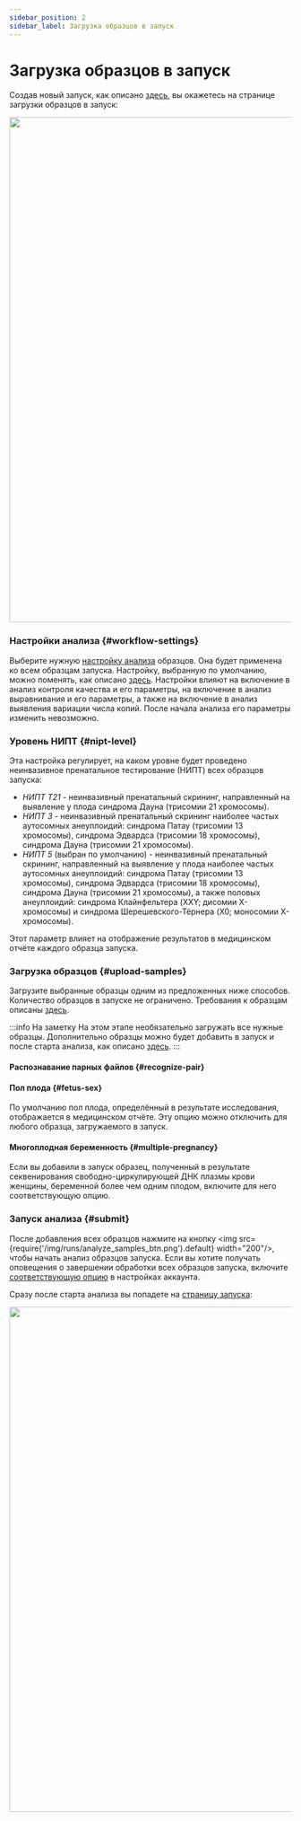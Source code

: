 ```yaml
---
sidebar_position: 2
sidebar_label: Загрузка образцов в запуск
---
```


# Загрузка образцов в запуск

Создав новый запуск, как описано [здесь](/nipt/runs#add-run), вы окажетесь на странице загрузки образцов в запуск:

<p align="center">
<img src={require('/img/runs/new_run_page.png').default} width="900"/>
</p>

### Настройки анализа {#workflow-settings}

Выберите нужную [настройку анализа](/settings/settings/settings) образцов.
Она будет применена ко всем образцам запуска.
Настройку, выбранную по умолчанию, можно поменять, как
описано [здесь](/nipt/settings/settings/settings#set-preset-as-default).
Настройки влияют на включение в анализ
контроля качества и его параметры, на включение в анализ выравнивания и его параметры, а также на
включение в анализ выявления вариации числа копий. После начала анализа его параметры изменить
невозможно.

### Уровень НИПТ {#nipt-level}

Эта настройка регулирует, на каком уровне будет проведено неинвазивное пренатальное
тестирование (НИПТ) всех образцов запуска:
- *НИПТ T21* - неинвазивный пренатальный скрининг, направленный на выявление у плода синдрома Дауна
(трисомии 21 хромосомы).
- *НИПТ 3* - неинвазивный пренатальный скрининг наиболее частых аутосомных анеуплоидий: синдрома Патау
(трисомии 13 хромосомы), синдрома Эдвардса (трисомии 18 хромосомы), синдрома Дауна (трисомии 21 хромосомы).
- *НИПТ 5* (выбран по умолчанию) - неинвазивный пренатальный скрининг, направленный на выявление у плода
наиболее частых аутосомных анеуплоидий: синдрома Патау (трисомии 13 хромосомы), синдрома Эдвардса (трисомии
18 хромосомы), синдрома Дауна (трисомии 21 хромосомы), а также половых анеуплоидий: синдрома Клайнфельтера
(XXY; дисомии Х-хромосомы) и синдрома Шерешевского-Тёрнера (X0; моносомии X-хромосомы).

Этот параметр влияет на отображение результатов в медицинском отчёте каждого образца запуска.

### Загрузка образцов {#upload-samples}

Загрузите выбранные образцы одним из предложенных ниже способов. Количество образцов в запуске не ограничено.
Требования к образцам описаны [здесь](/nipt/uploading-samples/data-for-analysis).

:::info На заметку
На этом этапе необязательно загружать все нужные образцы.
Дополнительно образцы можно будет добавить в запуск и после старта анализа, как описано [здесь](/runs#upload-more).
:::


<UploadFiles />

#### Распознавание парных файлов {#recognize-pair}


<RecognizePair />

#### Пол плода {#fetus-sex}

По умолчанию пол плода, определённый в результате исследования, отображается в медицинском отчёте.
Эту опцию можно отключить для любого образца, загружаемого в запуск.

#### Многоплодная беременность {#multiple-pregnancy}

Если вы добавили в запуск образец, полученный в результате секвенирования свободно-циркулирующей ДНК плазмы
крови женщины, беременной более чем одним плодом, включите для него соответствующую опцию.

### Запуск анализа {#submit}

После добавления всех образцов
нажмите на кнопку <img src={require('/img/runs/analyze_samples_btn.png').default} width="200"/>,
чтобы начать анализ образцов запуска.
Если вы хотите получать оповещения о завершении обработки всех образцов запуска,
включите [соответствующую опцию](/settings/profile#notification) в настройках аккаунта.


<DangerUploading />

Сразу после старта анализа вы попадете на [страницу запуска](/nipt/runs#run-page):

<p align="center">
<img src={require('/img/runs/beginning.png').default} width="900"/>
</p>
